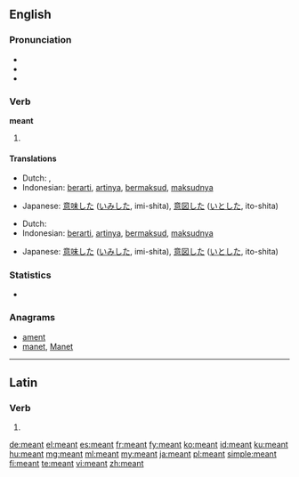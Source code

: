 ==English==

===Pronunciation===
* {{IPA|/ˈmɛnt/}}
* {{audio|en-us-meant.ogg|Audio (US)}}
* {{rhymes|ɛnt}}

===Verb===
'''meant'''

# {{past of|mean}}

====Translations====
{{trans-top|simple past}}
* Dutch: {{t+|nl|meende}}, {{t+|nl|meenden}}
* Indonesian: [[arti|berarti]], [[arti|artinya]], [[maksud|bermaksud]], [[maksud|maksudnya]]
{{trans-mid}}
* Japanese: [[意味]]した ([[いみ]]した, imi-shita), [[意図]]した ([[いと]]した, ito-shita)
{{trans-bottom}}

{{trans-top|past participle}}
* Dutch: {{t+|nl|gemeend}}
* Indonesian: [[arti|berarti]], [[arti|artinya]], [[maksud|bermaksud]], [[maksud|maksudnya]]
{{trans-mid}}
* Japanese: [[意味]]した ([[いみ]]した, imi-shita), [[意図]]した ([[いと]]した, ito-shita)
{{trans-bottom}}

===Statistics===
* {{rank|language|court|British|753|meant|tears|expected|considered}}

===Anagrams===
* [[ament#English|ament]]
* [[manet#English|manet]], [[Manet#English|Manet]]

----

==Latin==

===Verb===
{{la-verb-form|meant}}

# {{conjugation of|[[meo#Latin|meō]]||3|p|pres|act|ind}}

[[de:meant]]
[[el:meant]]
[[es:meant]]
[[fr:meant]]
[[fy:meant]]
[[ko:meant]]
[[id:meant]]
[[ku:meant]]
[[hu:meant]]
[[mg:meant]]
[[ml:meant]]
[[my:meant]]
[[ja:meant]]
[[pl:meant]]
[[simple:meant]]
[[fi:meant]]
[[te:meant]]
[[vi:meant]]
[[zh:meant]]